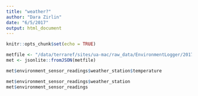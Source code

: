 ```yaml
---
title: "weather?"
author: "Dara Zirlin"
date: "6/5/2017"
output: html_document
---
```


```r
knitr::opts_chunk$set(echo = TRUE)
```

```r
metfile <- "/data/terraref/sites/ua-mac/raw_data/EnvironmentLogger/2017-05-31/2017-05-31_12-19-38_environmentlogger.json"
met <- jsonlite::fromJSON(metfile)

met$environment_sensor_readings$weather_station$temperature

met$environment_sensor_readings$weather_station
met$environment_sensor_readings
```
